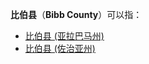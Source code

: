 '''比伯县'''（'''Bibb County'''）可以指：
* [[比伯县_(亚拉巴马州)|比伯县 (亚拉巴马州)]]
* [[比伯县_(佐治亚州)|比伯县 (佐治亚州)]]

{{disambig|B比伯县|Cat=三字县名消歧义}}